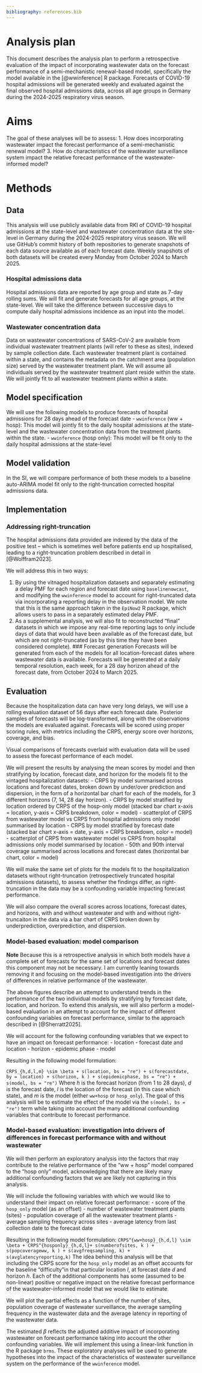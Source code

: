 ```yaml
---
bibliography: references.bib
---
```


# Analysis plan

This document describes the analysis plan to perform a retrospective evaluation of the impact of incorporating wastewater data on the forecast performance of a semi-mechanistic renewal-based model, specifically the model available in the [@wwinference] R package.
Forecasts of COVID-19 hospital admissions will be generated weekly and evaluated against the final observed hospital admissions data, across all age groups in Germany during the 2024-2025 respiratory virus season.

# Aims

The goal of these analyses will be to assess:
1. How does incorporating wastewater impact the forecast performance of a semi-mechanistic renewal model?
3. How do characteristics of the wastewater surveillance system impact the relative forecast performance of the wastewater-informed model?

# Methods

## Data

This analysis will use publicly available data from RKI of COVID-19 hospital admissions at the state-level and wastewater concentration data at the site-level in Germany during the 2024-2025 respiratory virus season.
We will use GitHub's commit history of both repositories to generate snapshots of each data source available as of each forecast date.
Weekly snapshots of both datasets will be created every Monday from October 2024 to March 2025.

### Hospital admissions data

Hospital admissions data are reported by age group and state as 7-day rolling sums.
We will fit and generate forecasts for all age groups, at the state-level.
We will take the difference between successive days to compute daily hospital admissions incidence as an input into the model.

### Wastewater concentration data
Data on wastewater concentrations of SARS-CoV-2 are available from individual wastewater treatment plants (will refer to these as sites), indexed by sample collection date.
Each wastewater treatment plant is contained within a state, and contains the metadata on the catchment area (population size) served by the wastewater treatment plant.
We will assume all individuals served by the wastewater treatment plant reside within the state.
We will jointly fit to all wastewater treatment plants within a state.

## Model specification

We will use the following models to produce forecasts of hospital admissions for 28 days ahead of the forecast date
- `wwinference` (ww + hosp): This model will jointly fit to the daily hospital admissions at the state-level and the wastewater concentration data from the treatment plants within the state.
- `wwinference` (hosp only): This model will be fit only to the daily hospital admissions at the state-level


## Model validation
In the SI, we will compare performance of both these models to a baseline auto-ARIMA model fit only to the right-truncation corrected hospital admissions data.

## Implementation

### Addressing right-truncation
The hospital admissions data provided are indexed by the data of the positive test -- which is sometimes well before patients end up hospitalised, leading to a right-truncation problem described in detail in [@Wolffram2023].

We will address this in two ways:

1. By using the vitnaged hospitalization datasets and separately estimating a delay PMF for each region and forecast date using `baselinenowcast`, and modifying the `wwinference` model to account for right-truncated data via incorporating a reporting delay in the observation model. We note that this is the same approach taken in the `EpiNow2` R package, which allows users to pass in a separately estimated delay PMF.
2. As a supplemental analysis, we will also fit to reconstructed "final" datasets in which we impose any real-time reporting lags to only include days of data that would have been available as of the forecast date, but which are not right-truncated (as by this time they have been considered complete).
### Forecast generation
Forecasts will be generated from each of the models for all location-forecast dates where wastewater data is available.
Forecasts will be generated at a daily temporal resolution, each week, for a 28 day horizon ahead of the forecast date, from October 2024 to March 2025.

## Evaluation

Because the hospitalization data can have very long delays, we will use a rolling evaluation dataset of 56 days after each forecast date.
Posterior samples of forecasts will be log-transformed, along with the observations the models are evaluated against.
Forecasts will be scored using proper scoring rules, with metrics including the CRPS, energy score over horizons, coverage, and bias.

Visual comparisons of forecasts overlaid with evaluation data will be used to assess the forecast performance of each model.

We will present the results by analysing the mean scores by model and then stratifying by location, forecast date, and horizon for the models fit to the vintaged hospitalization datasets:
- CRPS by model summarised across locations and forecast dates, broken down by under/over prediction and dispersion, in the form of a horizontal bar chart for each of the models, for 3 different horizons (7, 14, 28 day horizon).
- CRPS by model stratified by location ordered by CRPS of the hosp-only model (stacked bar chart x-axis = location, y-axis = CRPS breakdown, color = model)
- scatterplot of CRPS from wastewater model vs CRPS from hospital admissions only model summarised by location
- CRPS by model stratified by forecast date (stacked bar chart x-axis = date, y-axis = CRPS breakdown, color = model)
- scatterplot of CRPS from wastewater model vs CRPS from hospital admissions only model summarised by location
- 50th and 90th interval coverage summarised across locations and forecast dates (horizontal bar chart, color = model)

We will make the same set of plots for the models fit to the hospitalization datasets without right-truncation (retrospectively truncated hospital admissions datasets), to assess whether the findings differ, as right-truncation in the data may be a confounding variable impacting forecast performance.

We will also compare the overall scores across locations, forecast dates, and horizons, with and without wastewater and with and without right-truncaiton in the data via a bar chart of CRPS broken down by underprediction, overprediction, and dispersion.


### Model-based evaluation: model comparison
**Note** Because this is a retrospective analysis in which both models have a complete set of forecasts for the same set of locations and forecast dates this component may not be necessary. I am currently leaning towards removing it and focusing on the model-based investigation into the drivers of differences in relative performance of the wastewater.

The above figures describe an attempt to understand trends in the performance of the two individual models by stratifying by forecast date, location, and horizon.
To extend this analysis, we will also perform a model-based evaluation in an attempt to account for the impact of different confounding variables on forecast performance, similar to the approach described in [@Sherratt2025].

We will account for the following confounding variables that we expect to have an impact on forecast performance:
- location
- forecast date and location
- horizon
- epidemic phase
- model

Resulting in the following model formulation:

`CRPS_{h,d,l,m} \sim \beta + s(location, bs = "re") + s(forecastdate, by = location) + s(horizon, k ) + s(epidemicphase, bs = "re") + s(model, bs = "re")`
Where $h$ is the forecast horizon (from 1 to 28 days), $d$ is the forecast date, $l$ is the location of the forecast (in this case which state), and $m$ is the model (either `ww+hosp` or `hosp_only`).
The goal of this analysis will be to estimate the effect of the model via the `s(model, bs = "re")` term while taking into account the many additional confounding variables that contribute to forecast performance.

### Model-based evaluation: investigation into drivers of differences in forecast performance with and without wastewater
We will then perform an exploratory analysis into the factors that may contribute to the relative performance of the "ww + hosp" model compared to the "hosp only" model, acknowledging that there are likely many additional confounding factors that we are likely not capturing in this analysis.

We will include the following variables with which we would like to understand their impact on relative forecast performance:
- score of the `hosp_only` model (as an offset)
- number of wastewater treatment plants (sites)
- population coverage of all the wastewater treatment plants
- average sampling frequency across sites
- average latency from last collection date to the forecast date

Resulting in the following model formulation:
`CRPS^{ww+hosp}_{h,d,l} \sim \beta + CRPS^{hosponly}_{h,d,l}+ s(numberofsites, k ) + s(popcoverageww, k ) + s(avgfreqsampling, k) + s(avglatencyreporting,k)`
The idea behind this analysis will be that including the CRPS score for the `hosp_only` model as an offset accounts for the baseline "difficulty"in that particular location $l$, at forecast date $d$ and horizon $h$.
Each of the additional components has some (assumed to be non-linear) positive or negative impact on the relative forecast performance of the wastewater-informed model that we would like to estimate.

We will plot the partial effects as a function of the number of sites, population coverage of wastewater surveillance, the average sampling frequency in the wastewater data and the average latency in reporting of the wastewater data.

The estimated $\beta$ reflects the adjusted additive impact of incorporating wastewater on forecast performance taking into account the other confounding variables.
We will implement this using a linear-link function in the R package `brms`.
These exploratory analyses will be used to generate hypotheses into the impact of the characteristics of wastewater surveillance system on the performance of the `wwinference` model.
